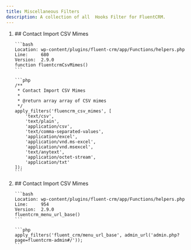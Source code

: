 ```yaml
---
title: Miscellaneous Filters
description: A collection of all  Hooks Filter for FluentCRM.
---
```


<ol>
<li>
    ## Contact Import CSV Mimes

    ```bash
    Location: wp-content/plugins/fluent-crm/app/Functions/helpers.php
    Line:     680
    Version:  2.9.0
    function fluentcrmCsvMimes()
    ```

    ```php
    /**
     * Contact Import CSV Mimes
     *
     * @return array array of CSV mimes
     */
    apply_filters('fluencrm_csv_mimes', [
        'text/csv',
        'text/plain',
        'application/csv',
        'text/comma-separated-values',
        'application/excel',
        'application/vnd.ms-excel',
        'application/vnd.msexcel',
        'text/anytext',
        'application/octet-stream',
        'application/txt'
    ]);
    ```
</li>
<li>
    ## Contact Import CSV Mimes

    ```bash
    Location: wp-content/plugins/fluent-crm/app/Functions/helpers.php
    Line:     954
    Version:  2.9.0
    fluentcrm_menu_url_base()
    ```

    ```php
    apply_filters('fluent_crm/menu_url_base', admin_url('admin.php?page=fluentcrm-admin#/'));
    ```
</li>
</ol>